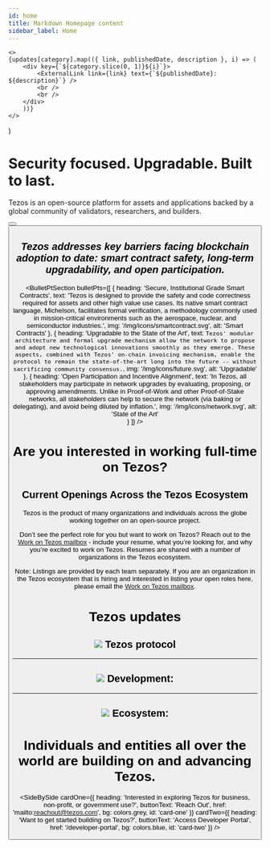 ```yaml
---
id: home
title: Markdown Homepage content 
sidebar_label: Home
---
```




    <>
    {updates[category].map(({ link, publishedDate, description }, i) => ( 
        <div key={`${category.slice(0, 1)}${i}`}>
            <ExternalLink link={link} text={`${publishedDate}: ${description}`} /> 
            <br />
            <br />
        </div>
        ))}
    </>
)

<Wrapper contained id="heading">

# Security focused. Upgradable. Built to last.

Tezos is an open-source platform for assets and applications backed by a global community of validators, researchers, and builders.  

<Button
    text='Access Developer Portal'
    href='/developer-portal'/>
<Button
    text='Get Started'
    href='../docs/learn/what-is-tezos'
    inverse='True'/>

</Wrapper>

<Wrapper bg={colors.lightGrey} contained id="key-barriers">

## _Tezos addresses key barriers facing blockchain adoption to date: smart contract safety, long-term upgradability, and open participation._

</Wrapper>

<Wrapper id="bullet-points-section">

<BulletPtSection
    bulletPts={[
        {
            heading: 'Secure, Institutional Grade Smart Contracts',
            text: 'Tezos is designed to provide the safety and code correctness required for assets and other high value use cases. Its native smart contract language, Michelson, facilitates formal verification, a methodology commonly used in mission-critical environments such as the aerospace, nuclear, and semiconductor industries.',
            img: '/img/icons/smartcontract.svg',
            alt: 'Smart Contracts'
        },
        {
            heading: 'Upgradable to the State of the Art',
            text: `Tezos' modular architecture and formal upgrade mechanism allow the network to propose and adopt new technological innovations smoothly as they emerge. These aspects, combined with Tezos' on-chain invoicing mechanism, enable the protocol to remain the state-of-the-art long into the future -- without sacrificing community consensus.`,
            img: '/img/icons/future.svg',
            alt: 'Upgradable'   
        },
        {
            heading: 'Open Participation and Incentive Alignment',
            text: 'In Tezos, all stakeholders may participate in network upgrades by evaluating, proposing, or approving amendments. Unlike in Proof-of-Work and other Proof-of-Stake networks, all stakeholders can help to secure the network (via baking or delegating), and avoid being diluted by inflation.',
            img: '/img/icons/network.svg',
            alt: 'State of the Art'   
        }
    ]}
/>

</Wrapper>

<Wrapper bg={colors.blue} color={colors.white} padded center id="work-interest">

# Are you interested in working full-time on Tezos?

</Wrapper>

<Wrapper contained id="current-openings">

## Current Openings Across the Tezos Ecosystem


Tezos is the product of many organizations and individuals across the globe working together on an open-source project.

Don’t see the perfect role for you but want to work on Tezos? Reach out to the [Work on Tezos mailbox](mailto:jobsfair@tezos.com) - include your resume, what you’re looking for, and why you’re excited to work on Tezos. Resumes are shared with a number of organizations in the Tezos ecosystem.

Note: Listings are provided by each team separately. If you are an organization in the Tezos ecosystem that is hiring and interested in listing your open roles here, please email the [Work on Tezos mailbox](mailto:jobsfair@tezos.com).

</Wrapper>

<Wrapper bg={colors.lightestGrey} id='jobs-list'>

<JobsModule />

</Wrapper>

<Wrapper bg={colors.darkBlue} color={colors.white} id="tezos-updates">
<div className="container">

# Tezos updates

## <img src="/img/icons/tezos-protocol.svg"/> Tezos protocol

<NewsUpdates category="Tezos protocol" />

---

## <img src="/img/icons/development.svg"/> Development:

<NewsUpdates category="Development" />

---

## <img src="/img/icons/ecosystem.svg"/>  Ecosystem:

<NewsUpdates category="Ecosystem" />

</div>
</Wrapper>

<Wrapper bg={colors.white} padded center id="advancing-tezos">

# Individuals and entities all over the world are building on and advancing Tezos.

</Wrapper>

<SideBySide 
    cardOne={{
        heading: 'Interested in exploring Tezos for business, non-profit, or government use?',
        buttonText: 'Reach Out',
        href: 'mailto:reachout@tezos.com',
        bg: colors.grey,
        id: 'card-one'
    }}
    cardTwo={{
        heading: 'Want to get started building on Tezos?',
        buttonText: 'Access Developer Portal',
        href: '/developer-portal',
        bg: colors.blue,
        id: 'card-two'
    }}
/>
